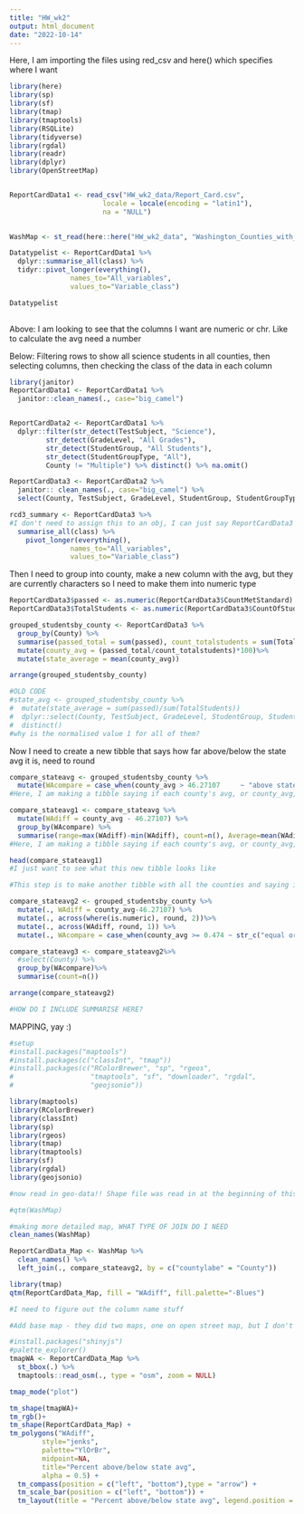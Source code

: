 ```yaml
---
title: "HW_wk2"
output: html_document
date: "2022-10-14"
---
```

Here, I am importing the files using red_csv and here() which specifies where I want
```r
library(here)
library(sp)
library(sf)
library(tmap)
library(tmaptools)
library(RSQLite)
library(tidyverse)
library(rgdal)
library(readr)
library(dplyr)
library(OpenStreetMap)


ReportCardData1 <- read_csv("HW_wk2_data/Report_Card.csv",
                       locale = locale(encoding = "latin1"),
                       na = "NULL")
              

WashMap <- st_read(here::here("HW_wk2_data", "Washington_Counties_with_Natural_Shoreline___washsh_area", "Washington_Counties_with_Natural_Shoreline___washsh_area.shp"))

Datatypelist <- ReportCardData1 %>% 
  dplyr::summarise_all(class) %>%
  tidyr::pivot_longer(everything(), 
               names_to="All_variables", 
               values_to="Variable_class")

Datatypelist
  
```
Above: I am looking to see that the columns I want are numeric or chr. Like to calculate the avg need a number

Below: Filtering rows to show all science students in all counties, then selecting columns, then checking the class of the data in each column
```r
library(janitor)
ReportCardData1 <- ReportCardData1 %>% 
  janitor::clean_names(., case="big_camel")


ReportCardData2 <- ReportCardData1 %>% 
  dplyr::filter(str_detect(TestSubject, "Science"),
         str_detect(GradeLevel, "All Grades"),
         str_detect(StudentGroup, "All Students"),
         str_detect(StudentGroupType, "All"),
         County != "Multiple") %>% distinct() %>% na.omit()

ReportCardData3 <- ReportCardData2 %>%
  janitor:: clean_names(., case="big_camel") %>%
  select(County, TestSubject, GradeLevel, StudentGroup, StudentGroupType, CountMetStandard, CountOfStudentsExpectedToTest)

rcd3_summary <- ReportCardData3 %>%
#I don't need to assign this to an obj, I can just say ReportCardData3 %>% but this is to see class and make sure I haven't accidentally changed the type of data in the columns
  summarise_all(class) %>% 
    pivot_longer(everything(),
               names_to="All_variables", 
               values_to="Variable_class")
```
Then I need to group into county, make a new column with the avg, but they are currently characters so I need to make them into numeric type

```r

ReportCardData3$passed <- as.numeric(ReportCardData3$CountMetStandard)
ReportCardData3$TotalStudents <- as.numeric(ReportCardData3$CountOfStudentsExpectedToTest)

grouped_studentsby_county <- ReportCardData3 %>%
  group_by(County) %>%
  summarise(passed_total = sum(passed), count_totalstudents = sum(TotalStudents)) %>% 
  mutate(county_avg = (passed_total/count_totalstudents)*100)%>%
  mutate(state_average = mean(county_avg))

arrange(grouped_studentsby_county)

#OLD CODE
#state_avg <- grouped_studentsby_county %>% 
#  mutate(state_average = sum(passed)/sum(TotalStudents))
#  dplyr::select(County, TestSubject, GradeLevel, StudentGroup, StudentGroupType, state_average, #normalised_stateavg) %>%
#  distinct()
#why is the normalised value 1 for all of them?
```
Now I need to create a new tibble that says how far above/below the state avg it is, need to round

```r
compare_stateavg <- grouped_studentsby_county %>% 
  mutate(WAcompare = case_when(county_avg > 46.27107	 ~ "above state average", TRUE ~ "below state average"))
#Here, I am making a tibble saying if each county's avg, or county_avg, is below or above the state's average of 0.4741048

compare_stateavg1 <- compare_stateavg %>% 
  mutate(WAdiff = county_avg - 46.27107) %>% 
  group_by(WAcompare) %>%
  summarise(range=max(WAdiff)-min(WAdiff), count=n(), Average=mean(WAdiff))
#Here, I am making a tibble saying if each county's avg, or county_avg, is below or above the state's average of 0.4741048

head(compare_stateavg1)
#I just want to see what this new tibble looks like
```
```r
#This step is to make another tibble with all the counties and saying if they are above or below the state average, by how much, etc

compare_stateavg2 <- grouped_studentsby_county %>% 
  mutate(., WAdiff = county_avg-46.27107) %>%
  mutate(., across(where(is.numeric), round, 2))%>%
  mutate(., across(WAdiff, round, 1)) %>% 
  mutate(., WAcompare = case_when(county_avg >= 0.474 ~ str_c("equal or above WA average by", WAdiff, "percent", sep=" "), TRUE ~ str_c("below below the state average by", WAdiff, "percent", sep=" ")))

compare_stateavg3 <- compare_stateavg2%>%
  #select(County) %>% 
  group_by(WAcompare)%>%
  summarise(count=n())

arrange(compare_stateavg2)

#HOW DO I INCLUDE SUMMARISE HERE?
```

MAPPING, yay :)

```r
#setup
#install.packages("maptools")
#install.packages(c("classInt", "tmap"))
#install.packages(c("RColorBrewer", "sp", "rgeos", 
#                   "tmaptools", "sf", "downloader", "rgdal", 
#                   "geojsonio"))

library(maptools)
library(RColorBrewer)
library(classInt)
library(sp)
library(rgeos)
library(tmap)
library(tmaptools)
library(sf)
library(rgdal)
library(geojsonio)

#now read in geo-data!! Shape file was read in at the beginning of this hw

#qtm(WashMap)

#making more detailed map, WHAT TYPE OF JOIN DO I NEED
clean_names(WashMap)

ReportCardData_Map <- WashMap %>% 
  clean_names() %>% 
  left_join(., compare_stateavg2, by = c("countylabe" = "County"))

library(tmap)
qtm(ReportCardData_Map, fill = "WAdiff", fill.palette="-Blues")

#I need to figure out the column name stuff

#Add base map - they did two maps, one on open street map, but I don't need to do that and idk if I want to do it on open street map anyway... so I need to join the WAdiff column to the map by county as the connector then just plot it below, but I need to define tmapWA so don't delete that part. Ask Phil tho if I even need that part because maybe I can just use ReportCardData_Map, like does th tmap part of tmapWA do anything?

```



```r
#install.packages("shinyjs")
#palette_explorer()
tmapWA <- ReportCardData_Map %>%
  st_bbox(.) %>%
  tmaptools::read_osm(., type = "osm", zoom = NULL)

tmap_mode("plot")

tm_shape(tmapWA)+
tm_rgb()+
tm_shape(ReportCardData_Map) + 
tm_polygons("WAdiff", 
        style="jenks",
        palette="YlOrBr",
        midpoint=NA,
        title="Percent above/below state avg",
        alpha = 0.5) + 
  tm_compass(position = c("left", "bottom"),type = "arrow") + 
  tm_scale_bar(position = c("left", "bottom")) +
  tm_layout(title = "Percent above/below state avg", legend.position = c("right", "bottom"))
```

